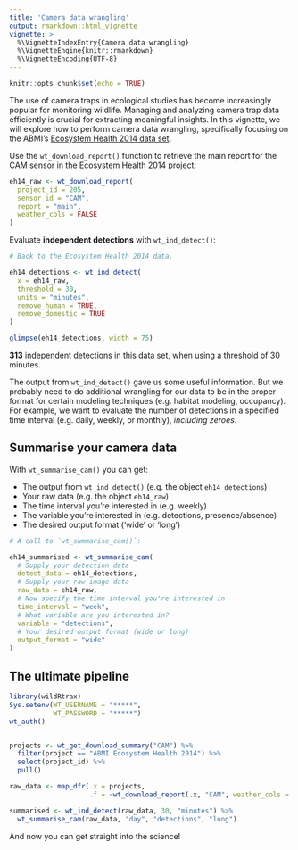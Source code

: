 ```yaml
---
title: 'Camera data wrangling'
output: rmarkdown::html_vignette
vignette: >
  %\VignetteIndexEntry{Camera data wrangling}
  %\VignetteEngine{knitr::rmarkdown}
  %\VignetteEncoding{UTF-8}
---
```


```r

knitr::opts_chunk$set(echo = TRUE)
```

The use of camera traps in ecological studies has become increasingly popular for monitoring wildlife. Managing and analyzing camera trap data efficiently is crucial for extracting meaningful insights. In this vignette, we will explore how to perform camera data wrangling, specifically focusing on the ABMI's [Ecosystem Health 2014 data set]().

Use the `wt_download_report()` function to retrieve the main report for the CAM sensor in the Ecosystem Health 2014 project:

```r

eh14_raw <- wt_download_report(
  project_id = 205, 
  sensor_id = "CAM",
  report = "main", 
  weather_cols = FALSE
)

```

Evaluate **independent detections** with `wt_ind_detect()`:

```r

# Back to the Ecosystem Health 2014 data.

eh14_detections <- wt_ind_detect(
  x = eh14_raw, 
  threshold = 30,
  units = "minutes",
  remove_human = TRUE, 
  remove_domestic = TRUE 
)

```

```r

glimpse(eh14_detections, width = 75) 

```

**313** independent detections in this data set, when using a threshold of 30 minutes.

The output from `wt_ind_detect()` gave us some useful information. But we probably need to do additional wrangling for our data to be in the proper format for certain modeling techniques (e.g. habitat modeling, occupancy). For example, we want to evaluate the number of detections in a specified time interval (e.g. daily, weekly, or monthly), *including zeroes*. 

## Summarise your camera data

With `wt_summarise_cam()` you can get:

+ The output from `wt_ind_detect()` (e.g. the object `eh14_detections`)
+ Your raw data (e.g. the object `eh14_raw`)
+ The time interval you're interested in (e.g. weekly)
+ The variable you're interested in (e.g. detections, presence/absence)
+ The desired output format ('wide' or 'long')

```r
# A call to `wt_summarise_cam()`:

eh14_summarised <- wt_summarise_cam(
  # Supply your detection data
  detect_data = eh14_detections,
  # Supply your raw image data
  raw_data = eh14_raw,
  # Now specify the time interval you're interested in 
  time_interval = "week",
  # What variable are you interested in?
  variable = "detections",
  # Your desired output format (wide or long) 
  output_format = "wide" 
)

```

## The ultimate pipeline

```r

library(wildRtrax)
Sys.setenv(WT_USERNAME = "*****",
           WT_PASSWORD = "*****")
wt_auth()


projects <- wt_get_download_summary("CAM") %>%
  filter(project == "ABMI Ecosystem Health 2014") %>%
  select(project_id) %>%
  pull()

raw_data <- map_dfr(.x = projects, 
                    .f = ~wt_download_report(.x, "CAM", weather_cols = F, reports = "main")

summarised <- wt_ind_detect(raw_data, 30, "minutes") %>%
  wt_summarise_cam(raw_data, "day", "detections", "long")

```

And now you can get straight into the science!
